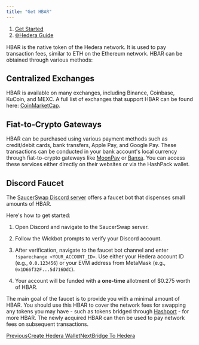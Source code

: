 ```yaml
---
title: "Get HBAR"
---
```


1. [Get Started](/get-started)
2. [🌐Hedera Guide](/get-started/hedera-guide)

HBAR is the native token of the Hedera network. It is used to pay transaction fees, similar to ETH on the Ethereum network. HBAR can be obtained through various methods:

## Centralized Exchanges

HBAR is available on many exchanges, including Binance, Coinbase, KuCoin, and MEXC. A full list of exchanges that support HBAR can be found here: [CoinMarketCap](https://coinmarketcap.com/currencies/hedera/#Markets).

## Fiat-to-Crypto Gateways

HBAR can be purchased using various payment methods such as credit/debit cards, bank transfers, Apple Pay, and Google Pay. These transactions can be conducted in your bank account's local currency through fiat-to-crypto gateways like [MoonPay](https://www.moonpay.com/buy/hbar) or [Banxa](https://banxa.com/). You can access these services either directly on their websites or via the HashPack wallet.

## Discord Faucet

The [SaucerSwap Discord server](https://discord.com/invite/saucerswap) offers a faucet bot that dispenses small amounts of HBAR.

Here's how to get started:

1. Open Discord and navigate to the SaucerSwap server.

2. Follow the Wickbot prompts to verify your Discord account.

3. After verification, navigate to the faucet bot channel and enter `!sparechange <YOUR_ACCOUNT_ID>`. Use either your Hedera account ID (e.g., `0.0.123456`) or your EVM address from MetaMask (e.g., `0x1D66f32F...5d716DdC`).

4. Your account will be funded with a **one-time** allotment of $0.275 worth of HBAR.

The main goal of the faucet is to provide you with a minimal amount of HBAR. You should use this HBAR to cover the network fees for swapping any tokens you may have - such as tokens bridged through [Hashport](/get-started/hedera-guide/bridge-to-hedera) - for more HBAR. The newly acquired HBAR can then be used to pay network fees on subsequent transactions.

[PreviousCreate Hedera Wallet](/get-started/hedera-guide/create-hedera-wallet)[NextBridge To Hedera](/get-started/hedera-guide/bridge-to-hedera)
